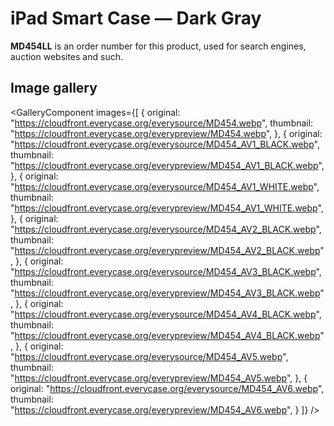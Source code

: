 
# iPad Smart Case — Dark Gray

<Callout type='info' emoji='👉🏻'>**MD454LL** is an order number for this product, used for search engines, auction websites and such.</Callout>

## Image gallery

<GalleryComponent
    images={[
      {
        original: "https://cloudfront.everycase.org/everysource/MD454.webp",
        thumbnail: "https://cloudfront.everycase.org/everypreview/MD454.webp",
      },
      {
        original: "https://cloudfront.everycase.org/everysource/MD454_AV1_BLACK.webp",
        thumbnail: "https://cloudfront.everycase.org/everypreview/MD454_AV1_BLACK.webp",
      },
      {
        original: "https://cloudfront.everycase.org/everysource/MD454_AV1_WHITE.webp",
        thumbnail: "https://cloudfront.everycase.org/everypreview/MD454_AV1_WHITE.webp",
      },
      {
        original: "https://cloudfront.everycase.org/everysource/MD454_AV2_BLACK.webp",
        thumbnail: "https://cloudfront.everycase.org/everypreview/MD454_AV2_BLACK.webp",
      },
      {
        original: "https://cloudfront.everycase.org/everysource/MD454_AV3_BLACK.webp",
        thumbnail: "https://cloudfront.everycase.org/everypreview/MD454_AV3_BLACK.webp",
      },
      {
        original: "https://cloudfront.everycase.org/everysource/MD454_AV4_BLACK.webp",
        thumbnail: "https://cloudfront.everycase.org/everypreview/MD454_AV4_BLACK.webp",
      },
      {
        original: "https://cloudfront.everycase.org/everysource/MD454_AV5.webp",
        thumbnail: "https://cloudfront.everycase.org/everypreview/MD454_AV5.webp",
      },
      {
        original: "https://cloudfront.everycase.org/everysource/MD454_AV6.webp",
        thumbnail: "https://cloudfront.everycase.org/everypreview/MD454_AV6.webp",
      }
    ]}
  />
